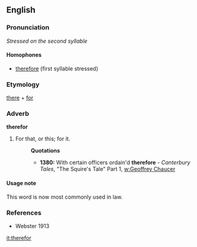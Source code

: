 ==English==
===Pronunciation===
''Stressed on the second syllable''

====Homophones====
*[[therefore]] (first syllable stressed)

===Etymology===
[[there]] + [[for]]

===Adverb===
'''therefor'''
# For that, or this; for it.
#:'''Quotations'''
#:*'''1380:''' With certain officers ordain'd '''therefore''' - ''Canterbury Tales'', "The Squire's Tale" Part 1, [[w:Geoffrey Chaucer]]
{{rft|Quotation has a typo not labelled "[sic]."}}

====Usage note====
This word is now most commonly used in law.

===References===
*Webster 1913

[[it:therefor]]